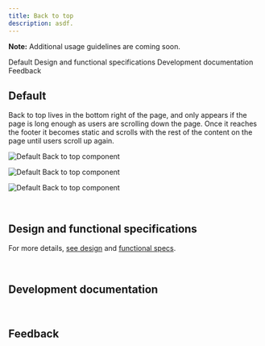 ```yaml
---
title: Back to top
description: asdf.
---
```



<ComponentDescription name="Back to top" type="ui" />

<InlineNotification>

**Note:** Additional usage guidelines are coming soon.

</InlineNotification>

<AnchorLinks>

<AnchorLink>Default</AnchorLink>
<AnchorLink>Design and functional specifications</AnchorLink>
<AnchorLink>Development documentation</AnchorLink>
<AnchorLink>Feedback</AnchorLink>

</AnchorLinks>

## Default

Back to top lives in the bottom right of the page, and only appears if the page is long enough as users are scrolling down the page. Once it reaches the footer it becomes static and scrolls with the rest of the content on the page until users scroll up again.

<Row>
<Column colMd={8} colLg={8}>

![Default Back to top component](../../images/component/back-to-top/back-to-top-default.jpg)

</Column>
</Row>

<Title>Use case</Title>

![Default Back to top component](../../images/component/back-to-top/back-to-top-sticky.jpg)

![Default Back to top component](../../images/component/back-to-top/back-to-top-static.jpg)

<br />

## Design and functional specifications

For more details, [see design](https://ibm.box.com/s/1ol1qe0tdplhet6mh9z2sx5ncqmikd4r) and [functional specs]().

<br />

## Development documentation

<ComponentStatus name="Back to top" type="ui" />

<br />

## Feedback

<ComponentFeedback />
